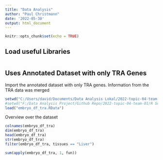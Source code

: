 ```yaml
---
title: "Data Analysis"
author: "Paul Christmann"
date: '2022-05-30'
output: html_document
---
```


```r
knitr::opts_chunk$set(echo = TRUE)
```

## Load useful Libraries
```r

```


## Uses Annotated Dataset with only TRA Genes

Import the annotated dataset with only TRA genes. Information from the TRA data was merged 
```r
setwd("C:/Users/david/Documents/Data Analysis Lokal/2022-topic-04-team-01/R Scripts")
#setwd("F:/Data Analysis Project/Github Repo/2022-topic-04-team-01/R Scripts") #Paul
load("embryo_df_tra.RData")
```


Overview over the dataset
```r
colnames(embryo_df_tra)
dim(embryo_df_tra)
head(embryo_df_tra)
str(embryo_df_tra)
filter(embryo_df_tra, tissues == "Liver")
```


```r
sum(apply(embryo_df_tra, 1, fun))
```

